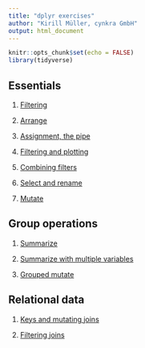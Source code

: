 ```yaml
---
title: "dplyr exercises"
author: "Kirill Müller, cynkra GmbH"
output: html_document
---
```


```r
knitr::opts_chunk$set(echo = FALSE)
library(tidyverse)
```


## Essentials

1. [Filtering](filtering.html)

1. [Arrange](arrange.html)

1. [Assignment, the pipe](pipe.html)

1. [Filtering and plotting](filter-plot.html)

1. [Combining filters](filter-combine.html)

1. [Select and rename](select-rename.html)

1. [Mutate](mutate.html)


## Group operations

1. [Summarize](summarize.html)

1. [Summarize with multiple variables](summarize-mult.html)

1. [Grouped mutate](window.html)


## Relational data

1. [Keys and mutating joins](joins.html)

1. [Filtering joins](filter-joins.html)
